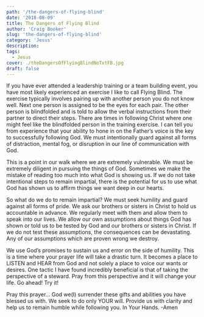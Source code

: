 ```yaml
---
path: '/the-dangers-of-flying-blind'
date: '2018-08-09'
title: The Dangers of Flying Blind
author: 'Craig Booker'
slug: 'the-dangers-of-flying-blind'
category: 'Jesus'
description:
tags:
  - Jesus
cover: ./theDangersOfFlyingBlindNoTxtFB.jpg
draft: false
---
```


If you have ever attended a leadership training or a team building event, you have most likely experienced an exercise I like to call Flying Blind. The exercise typically involves pairing up with another person you do not know well. Next one person is assigned to be the eyes for each pair. The other person is blindfolded and is told to allow the verbal instructions from their partner to direct their steps. There are times in following Christ where one might feel like the blindfolded person in the training exercise. I can tell you from experience that your ability to hone in on the Father’s voice is the key to successfully following God. We must intentionally guard against all forms of distraction, mental fog, or disruption in our line of communication with God.

This is a point in our walk where we are extremely vulnerable. We must be extremely diligent in pursuing the things of God. Sometimes we make the mistake of reading too much into what God is showing us. If we do not take intentional steps to remain impartial, there is the potential for us to use what God has shown us to affirm things we want deep in our hearts.

So what do we do to remain impartial? We must seek humility and guard against all forms of pride. We ask our brothers or sisters in Christ to hold us accountable in advance. We regularly meet with them and allow them to speak into our lives. We allow our own assumptions about things God has shown or told us to be tested by God and our brothers or sisters in Christ. If we do not test these assumptions, the consequences can be devastating. Any of our assumptions which are proven wrong we destroy.

We use God’s promises to sustain us and error on the side of humility. This is a time where your prayer life will take a drastic turn. It becomes a place to LISTEN and HEAR from God and not solely a place to voice our wants or desires. One tactic I have found incredibly beneficial is that of taking the perspective of a steward. Pray from this perspective and it will change your life. Go ahead! Try it!

Pray this prayer… God we(I) surrender these gifts and abilities you have blessed us with. We seek to do only YOUR will. Provide us with clarity and help us to remain humble while following you. In Your Hands. -Amen
